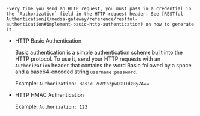     Every time you send an HTTP request, you must pass in a credential in the `Authorization` field in the HTTP request header. See [RESTful Authentication](/media-gateway/reference/restful-authentication#implement-basic-http-authentication) on how to generate it.

- HTTP Basic Authentication

    Basic authentication is a simple authentication scheme built into the HTTP protocol. To use it, send your HTTP requests with an `Authorization` header that contains the word Basic followed by a space and a base64-encoded string `username:password`.

    Example: `Authorization: Basic ZGVtbzpwQDU1dzByZA==`

- HTTP HMAC Authentication

    Example: `Authorization: 123`
